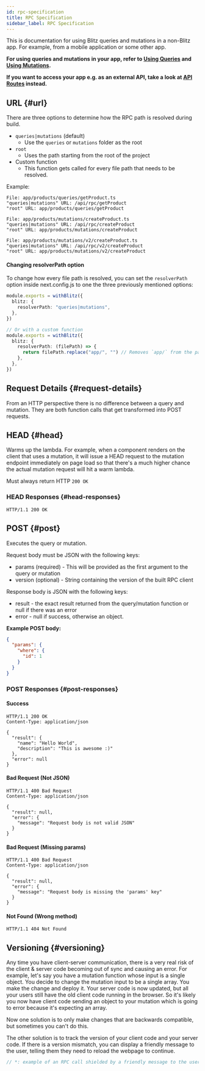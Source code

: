 ```yaml
---
id: rpc-specification
title: RPC Specification
sidebar_label: RPC Specification
---
```


<Card type="caution">

This is documentation for using Blitz queries and mutations in a non-Blitz
app. For example, from a mobile application or some other app.

**For using queries and mutations in your app, refer to
[Using Queries](./query-usage) and [Using Mutations](./mutation-usage).**

**If you want to access your app e.g. as an external API, take a look at
[API Routes](./api-routes) instead.**

</Card>

## URL {#url}

There are three options to determine how the RPC path is resolved during
build.

- `queries|mutations` (default)
  - Use the `queries` or `mutations` folder as the root
- `root`
  - Uses the path starting from the root of the project
- Custom function
  - This function gets called for every file path that needs to be
    resolved.

Example:

```
File: app/products/queries/getProduct.ts
"queries|mutations" URL: /api/rpc/getProduct
"root" URL: app/products/queries/getProduct

File: app/products/mutations/createProduct.ts
"queries|mutations" URL: /api/rpc/createProduct
"root" URL: app/products/mutations/createProduct

File: app/products/mutations/v2/createProduct.ts
"queries|mutations" URL: /api/rpc/v2/createProduct
"root" URL: app/products/mutations/v2/createProduct
```

#### Changing resolverPath option

To change how every file path is resolved, you can set the `resolverPath`
option inside next.config.js to one the three previously mentioned
options:

```ts
module.exports = withBlitz({
  blitz: {
    resolverPath: "queries|mutations",
  },
})

// Or with a custom function
module.exports = withBlitz({
  blitz: {
    resolverPath: (filePath) => {
      return filePath.replace("app/", "") // Removes `app/` from the path
    },
  },
})
```

## Request Details {#request-details}

From an HTTP perspective there is no difference between a query and
mutation. They are both function calls that get transformed into POST
requests.

## HEAD {#head}

Warms up the lambda. For example, when a component renders on the client
that uses a mutation, it will issue a HEAD request to the mutation
endpoint immediately on page load so that there's a much higher chance the
actual mutation request will hit a warm lambda.

Must always return HTTP `200 OK`

### HEAD Responses {#head-responses}

```http
HTTP/1.1 200 OK
```

## POST {#post}

Executes the query or mutation.

Request body must be JSON with the following keys:

- params (required) - This will be provided as the first argument to the
  query or mutation
- version (optional) - String containing the version of the built RPC
  client

Response body is JSON with the following keys:

- result - the exact result returned from the query/mutation function or
  null if there was an error
- error - null if success, otherwise an object.

**Example POST body:**

```json
{
  "params": {
    "where": {
      "id": 1
    }
  }
}
```

### POST Responses {#post-responses}

#### Success

```http
HTTP/1.1 200 OK
Content-Type: application/json

{
  "result": {
    "name": "Hello World",
    "description": "This is awesome :)"
  },
  "error": null
}
```

#### Bad Request (Not JSON)

```http
HTTP/1.1 400 Bad Request
Content-Type: application/json

{
  "result": null,
  "error": {
    "message": "Request body is not valid JSON"
  }
}
```

#### Bad Request (Missing params)

```http
HTTP/1.1 400 Bad Request
Content-Type: application/json

{
  "result": null,
  "error": {
    "message": "Request body is missing the 'params' key"
  }
}
```

#### Not Found (Wrong method)

```http
HTTP/1.1 404 Not Found
```

## Versioning {#versioning}

Any time you have client-server communication, there is a very real risk
of the client & server code becoming out of sync and causing an error. For
example, let's say you have a mutation function whose input is a single
object. You decide to change the mutation input to be a single array. You
make the change and deploy it. Your server code is now updated, but all
your users still have the old client code running in the browser. So it's
likely you now have client code sending an object to your mutation which
is going to error because it's expecting an array.

Now one solution is to only make changes that are backwards compatible,
but sometimes you can't do this.

The other solution is to track the version of your client code and your
server code. If there is a version mismatch, you can display a friendly
message to the user, telling them they need to reload the webpage to
continue.

```js
// *: example of an RPC call shielded by a friendly message to the user
```
